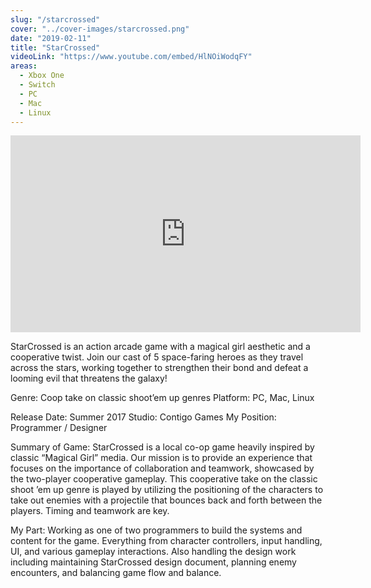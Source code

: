 ```yaml
---
slug: "/starcrossed"
cover: "../cover-images/starcrossed.png"
date: "2019-02-11"
title: "StarCrossed"
videoLink: "https://www.youtube.com/embed/HlNOiWodqFY"
areas:
  - Xbox One
  - Switch
  - PC
  - Mac
  - Linux
---
```


<iframe width="560" height="315" src="https://www.youtube-nocookie.com/embed/noDHwOctLcA" frameborder="0" allow="accelerometer; autoplay; encrypted-media; gyroscope; picture-in-picture" allowfullscreen></iframe>

StarCrossed is an action arcade game with a magical girl aesthetic and a cooperative twist. 
Join our cast of 5 space-faring heroes as they travel across the stars, working together to 
strengthen their bond and defeat a looming evil that threatens the galaxy!

Genre: Coop take on classic shoot’em up genres
Platform: PC, Mac, Linux 

Release Date: Summer 2017
Studio: Contigo Games
My Position: Programmer / Designer

Summary of Game:
StarCrossed is a local co-op game heavily inspired by classic “Magical Girl” media. Our mission is to provide an experience that focuses on the importance of collaboration and teamwork, showcased by the two-player cooperative gameplay.
This cooperative take on the classic shoot ’em up genre is played by utilizing the positioning of the characters to take out enemies with a projectile that bounces back and forth between the players. Timing and teamwork are key.

My Part:
Working as one of two programmers to build the systems and content for the game. Everything from character controllers, input handling, UI, and various gameplay interactions.
Also handling the design work including maintaining StarCrossed design document, planning enemy encounters, and balancing game flow and balance.